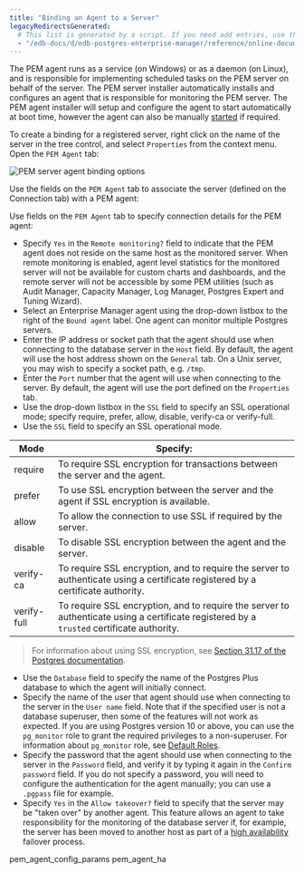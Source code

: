```yaml
---
title: "Binding an Agent to a Server"
legacyRedirectsGenerated:
  # This list is generated by a script. If you need add entries, use the `legacyRedirects` key.
  - "/edb-docs/d/edb-postgres-enterprise-manager/reference/online-documentation/8.0/pem_agent_binding.html"
---
```


<div id="binding_pem_agent" class="registered_link"></div>

The PEM agent runs as a service (on Windows) or as a daemon (on Linux), and is responsible for implementing scheduled tasks on the PEM server on behalf of the server. The PEM server installer automatically installs and configures an agent that is responsible for monitoring the PEM server. The PEM agent installer will setup and configure the agent to start automatically at boot time, however the agent can also be manually [started](../03_pem_agent_start_pem_agent/#pem_agent_start_pem_agent) if required.

To create a binding for a registered server, right click on the name of the server in the tree control, and select `Properties` from the context menu. Open the `PEM Agent` tab:

![PEM server agent binding options](../../images/connect_pem_agent.png)

Use the fields on the `PEM Agent` tab to associate the server (defined on the Connection tab) with a PEM agent:

Use fields on the `PEM Agent` tab to specify connection details for the PEM agent:

-   Specify `Yes` in the `Remote monitoring?` field to indicate that the PEM agent does not reside on the same host as the monitored server. When remote monitoring is enabled, agent level statistics for the monitored server will not be available for custom charts and dashboards, and the remote server will not be accessible by some PEM utilities (such as Audit Manager, Capacity Manager, Log Manager, Postgres Expert and Tuning Wizard).
-   Select an Enterprise Manager agent using the drop-down listbox to the right of the `Bound agent` label. One agent can monitor multiple Postgres servers.
-   Enter the IP address or socket path that the agent should use when connecting to the database server in the `Host` field. By default, the agent will use the host address shown on the `General` tab. On a Unix server, you may wish to specify a socket path, e.g. `/tmp`.
-   Enter the `Port` number that the agent will use when connecting to the server. By default, the agent will use the port defined on the `Properties` tab.
-   Use the drop-down listbox in the `SSL` field to specify an SSL operational mode; specify require, prefer, allow, disable, verify-ca or verify-full.
-   Use the `SSL` field to specify an SSL operational mode.

| Mode        | Specify:                                                                                                                                  |
| ----------- | ----------------------------------------------------------------------------------------------------------------------------------------- |
| require     | To require SSL encryption for transactions between the server and the agent.                                                              |
| prefer      | To use SSL encryption between the server and the agent if SSL encryption is available.                                                    |
| allow       | To allow the connection to use SSL if required by the server.                                                                             |
| disable     | To disable SSL encryption between the agent and the server.                                                                               |
| verify-ca   | To require SSL encryption, and to require the server to authenticate using a certificate registered by a certificate authority.           |
| verify-full | To require SSL encryption, and to require the server to authenticate using a certificate registered by a `trusted` certificate authority. |

> For information about using SSL encryption, see [Section 31.17 of the Postgres documentation](http://enterprisedb.com/docs/en/9.0/pg/libpq-ssl.html).

-   Use the `Database` field to specify the name of the Postgres Plus database to which the agent will initially connect.
-   Specify the name of the user that agent should use when connecting to the server in the `User name` field. Note that if the specified user is not a database superuser, then some of the features will not work as expected. If you are using Postgres version 10 or above, you can use the `pg_monitor` role to grant the required privileges to a non-superuser. For information about `pg_monitor` role, see [Default Roles](https://www.postgresql.org/docs/current/default-roles.html).
-   Specify the password that the agent should use when connecting to the server in the `Password` field, and verify it by typing it again in the `Confirm password` field. If you do not specify a password, you will need to configure the authentication for the agent manually; you can use a `.pgpass` file for example.
-   Specify `Yes` in the `Allow takeover?` field to specify that the server may be "taken over" by another agent. This feature allows an agent to take responsibility for the monitoring of the database server if, for example, the server has been moved to another host as part of a [high availability](02_pem_agent_ha/#pem_agent_ha) failover process.

<div class="toctree" maxdepth="2">

pem_agent_config_params pem_agent_ha

</div>
